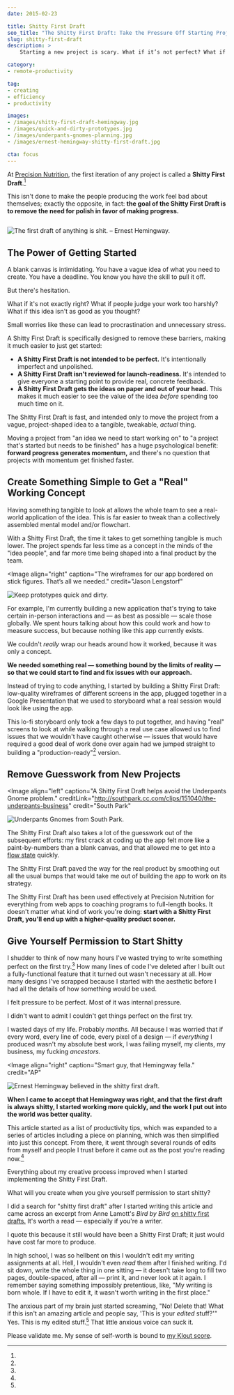 ```yaml
---
date: 2015-02-23

title: Shitty First Draft
seo_title: "The Shitty First Draft: Take the Pressure Off Starting Projects"
slug: shitty-first-draft
description: >
    Starting a new project is scary. What if it’s not perfect? What if people judge you? Here’s how to jumpstart your productivity with a Shitty First Draft.

category:
- remote-productivity

tag:
- creating
- efficiency
- productivity

images:
- /images/shitty-first-draft-hemingway.jpg
- /images/quick-and-dirty-prototypes.jpg
- /images/underpants-gnomes-planning.jpg
- /images/ernest-hemingway-shitty-first-draft.jpg

cta: focus
---
```



At [Precision Nutrition][1], the first iteration of any project is called a
**Shitty First Draft**.[^lamott]

This isn't done to make the people producing the work feel bad about themselves;
exactly the opposite, in fact: **the goal of the Shitty First Draft is to remove
the need for polish in favor of making progress.**

<Image>

  ![The first draft of anything is shit. – Ernest Hemingway.](images/shitty-first-draft-hemingway.jpg)

</Image>

## The Power of Getting Started

A blank canvas is intimidating. You have a vague idea of what you need to
create. You have a deadline. You know you have the skill to pull it off.

But there's hesitation.

What if it's not exactly right? What if people judge your work too harshly? What
if this idea isn't as good as you thought?

Small worries like these can lead to procrastination and unnecessary stress.

A Shitty First Draft is specifically designed to remove these barriers, making
it much easier to just get started:

* **A Shitty First Draft is not intended to be perfect.** It's intentionally
  imperfect and unpolished.
* **A Shitty First Draft isn't reviewed for launch-readiness.** It's intended to
  give everyone a starting point to provide real, concrete feedback.
* **A Shitty First Draft gets the ideas on paper and out of your head.** This
  makes it much easier to see the value of the idea _before_ spending too much
  time on it.

The Shitty First Draft is fast, and intended only to move the project from a
vague, project-shaped idea to a tangible, tweakable, _actual_ thing.

Moving a project from "an idea we need to start working on" to "a project that's
started but needs to be finished" has a huge psychological benefit: **forward
progress generates momentum,** and there's no question that projects with
momentum get finished faster.

## Create Something Simple to Get a "Real" Working Concept

Having something tangible to look at allows the whole team to see a real-world
application of the idea. This is far easier to tweak than a collectively
assembled mental model and/or flowchart.

With a Shitty First Draft, the time it takes to get something tangible is much
lower. The project spends far less time as a concept in the minds of the "idea
people", and far more time being shaped into a final product by the team.

<Image
  align="right"
  caption="The wireframes for our app bordered on stick figures. That’s all we needed."
  credit="Jason Lengstorf"
>

  ![Keep prototypes quick and dirty.](images/quick-and-dirty-prototypes.jpg)

</Image>

For example, I'm currently building a new application that's trying to take
certain in-person interactions and — as best as possible — scale those globally.
We spent hours talking about how this could work and how to measure success, but
because nothing like this app currently exists.

We couldn't _really_ wrap our heads around how it worked, because it was only a
concept.

**We needed something real — something bound by the limits of reality — so that we could start to find and fix issues with our approach.**

Instead of trying to code anything, I started by building a Shitty First Draft:
low-quality wireframes of different screens in the app, plugged together in a
Google Presentation that we used to storyboard what a real session would look
like using the app.

This lo-fi storyboard only took a few days to put together, and having "real"
screens to look at while walking through a real use case allowed us to find
issues that we wouldn't have caught otherwise — issues that would have required
a good deal of work done over again had we jumped straight to building a
"production-ready"[^productionready] version.

## Remove Guesswork from New Projects

<Image
  align="left"
  caption="A Shitty First Draft helps avoid the Underpants Gnome problem."
  creditLink="http://southpark.cc.com/clips/151040/the-underpants-business"
  credit="South Park"
>

  ![Underpants Gnomes from South Park.](images/underpants-gnomes-planning.jpg)

</Image>

The Shitty First Draft also takes a lot of the guesswork out of the subsequent
efforts: my first crack at coding up the app felt more like a paint-by-numbers
than a blank canvas, and that allowed me to get into a [flow state][2] quickly.

The Shitty First Draft paved the way for the real product by smoothing out all
the usual bumps that would take me out of building the app to work on its
strategy.

The Shitty First Draft has been used effectively at Precision Nutrition for
everything from web apps to coaching programs to full-length books. It doesn't
matter what kind of work you're doing: **start with a Shitty First Draft, you'll
end up with a higher-quality product sooner.**

## Give Yourself Permission to Start Shitty

I shudder to think of now many hours I've wasted trying to write something
perfect on the first try.[^highschool] How many lines of code I've deleted after
I built out a fully-functional feature that it turned out wasn't necessary at
all. How many designs I've scrapped because I started with the aesthetic before
I had all the details of how something would be used.

I felt pressure to be perfect. Most of it was internal pressure.

I didn't want to admit I couldn't get things perfect on the first try.

I wasted days of my life. Probably _months._ All because I was worried that if
every word, every line of code, every pixel of a design — if _everything_ I
produced wasn't my absolute best work, I was failing myself, my clients, my
business, my fucking _ancestors._

<Image
  align="right"
  caption="Smart guy, that Hemingway fella."
  credit="AP"
>

  ![Ernest Hemingway believed in the shitty first draft.](images/ernest-hemingway-shitty-first-draft.jpg)

</Image>

**When I came to accept that Hemingway was right, and that the first draft is always shitty, I started working more quickly, and the work I put out into the world was better quality.**

This article started as a list of productivity tips, which was expanded to a
series of articles including a piece on planning, which was then simplified into
just this concept. From there, it went through several rounds of edits from
myself and people I trust before it came out as the post you're reading
now.[^anxiety]

Everything about my creative process improved when I started implementing the
Shitty First Draft.

What will you create when you give yourself permission to start shitty?

[^lamott]:
  I did a search for "shitty first draft" after I started writing this article and came across an excerpt from Anne Lamott's _Bird by Bird_ [on shitty first drafts.][3] It's worth a read — especially if you're a writer.

[^productionready]:
  I quote this because it still would have been a Shitty First Draft; it just would have cost far more to produce.

[^highschool]:
  In high school, I was so hellbent on this I wouldn't edit my writing assignments at all. Hell, I wouldn't even _read_ them after I finished writing. I'd sit down, write the whole thing in one sitting — it doesn't take long to fill two pages, double-spaced, after all — print it, and never look at it again. I remember saying something impossibly pretentious, like, "My writing is born whole. If I have to edit it, it wasn't worth writing in the first place."

[^anxiety]:
  The anxious part of my brain just started screaming, "No! Delete that! What if this isn't an amazing article and people say, 'This is your _edited_ stuff?'" Yes. This is my edited stuff.[^validation] That little anxious voice can suck it.

[^validation]:
  Please validate me. My sense of self-worth is bound to [my Klout score][4].

[1]: http://precisionnutrition.com/
[2]: http://goo.gl/EY6UKJ
[3]: https://wrd.as.uky.edu/sites/default/files/1-Shitty%20First%20Drafts.pdf
[4]: https://klout.com/jlengstorf
